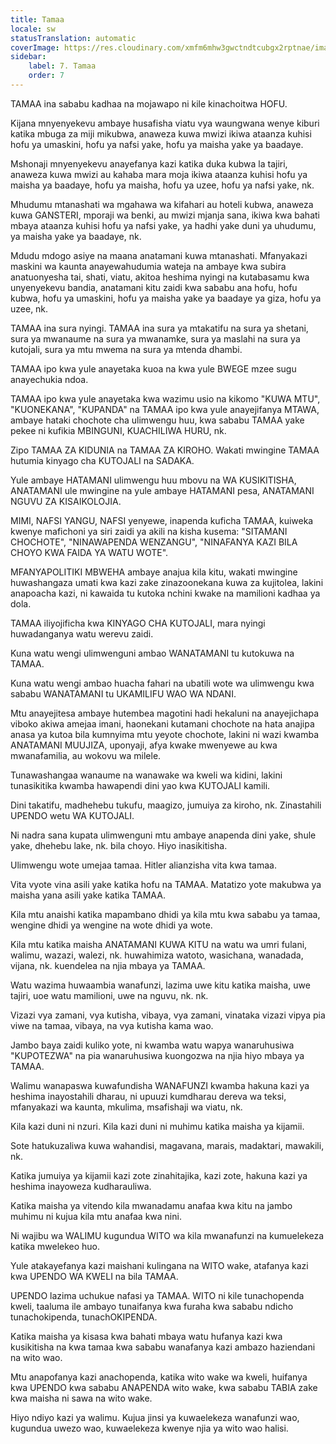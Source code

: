 ```yaml
---
title: Tamaa
locale: sw
statusTranslation: automatic
coverImage: https://res.cloudinary.com/xmfm6mhw3gwctndtcubgx2rptnae/image/upload/v1740337243/small_cover_educacion_fundamental_a051170f1c.webp
sidebar:
    label: 7. Tamaa
    order: 7
---
```

TAMAA ina sababu kadhaa na mojawapo ni kile kinachoitwa HOFU.

Kijana mnyenyekevu ambaye husafisha viatu vya waungwana wenye kiburi katika mbuga za miji mikubwa, anaweza kuwa mwizi ikiwa ataanza kuhisi hofu ya umaskini, hofu ya nafsi yake, hofu ya maisha yake ya baadaye.

Mshonaji mnyenyekevu anayefanya kazi katika duka kubwa la tajiri, anaweza kuwa mwizi au kahaba mara moja ikiwa ataanza kuhisi hofu ya maisha ya baadaye, hofu ya maisha, hofu ya uzee, hofu ya nafsi yake, nk.

Mhudumu mtanashati wa mgahawa wa kifahari au hoteli kubwa, anaweza kuwa GANSTERI, mporaji wa benki, au mwizi mjanja sana, ikiwa kwa bahati mbaya ataanza kuhisi hofu ya nafsi yake, ya hadhi yake duni ya uhudumu, ya maisha yake ya baadaye, nk.

Mdudu mdogo asiye na maana anatamani kuwa mtanashati. Mfanyakazi maskini wa kaunta anayewahudumia wateja na ambaye kwa subira anatuonyesha tai, shati, viatu, akitoa heshima nyingi na kutabasamu kwa unyenyekevu bandia, anatamani kitu zaidi kwa sababu ana hofu, hofu kubwa, hofu ya umaskini, hofu ya maisha yake ya baadaye ya giza, hofu ya uzee, nk.

TAMAA ina sura nyingi. TAMAA ina sura ya mtakatifu na sura ya shetani, sura ya mwanaume na sura ya mwanamke, sura ya maslahi na sura ya kutojali, sura ya mtu mwema na sura ya mtenda dhambi.

TAMAA ipo kwa yule anayetaka kuoa na kwa yule BWEGE mzee sugu anayechukia ndoa.

TAMAA ipo kwa yule anayetaka kwa wazimu usio na kikomo "KUWA MTU", "KUONEKANA", "KUPANDA" na TAMAA ipo kwa yule anayejifanya MTAWA, ambaye hataki chochote cha ulimwengu huu, kwa sababu TAMAA yake pekee ni kufikia MBINGUNI, KUACHILIWA HURU, nk.

Zipo TAMAA ZA KIDUNIA na TAMAA ZA KIROHO. Wakati mwingine TAMAA hutumia kinyago cha KUTOJALI na SADAKA.

Yule ambaye HATAMANI ulimwengu huu mbovu na WA KUSIKITISHA, ANATAMANI ule mwingine na yule ambaye HATAMANI pesa, ANATAMANI NGUVU ZA KISAIKOLOJIA.

MIMI, NAFSI YANGU, NAFSI yenyewe, inapenda kuficha TAMAA, kuiweka kwenye mafichoni ya siri zaidi ya akili na kisha kusema: "SITAMANI CHOCHOTE", "NINAWAPENDA WENZANGU", "NINAFANYA KAZI BILA CHOYO KWA FAIDA YA WATU WOTE".

MFANYAPOLITIKI MBWEHA ambaye anajua kila kitu, wakati mwingine huwashangaza umati kwa kazi zake zinazoonekana kuwa za kujitolea, lakini anapoacha kazi, ni kawaida tu kutoka nchini kwake na mamilioni kadhaa ya dola.

TAMAA iliyojificha kwa KINYAGO CHA KUTOJALI, mara nyingi huwadanganya watu werevu zaidi.

Kuna watu wengi ulimwenguni ambao WANATAMANI tu kutokuwa na TAMAA.

Kuna watu wengi ambao huacha fahari na ubatili wote wa ulimwengu kwa sababu WANATAMANI tu UKAMILIFU WAO WA NDANI.

Mtu anayejitesa ambaye hutembea magotini hadi hekaluni na anayejichapa viboko akiwa amejaa imani, haonekani kutamani chochote na hata anajipa anasa ya kutoa bila kumnyima mtu yeyote chochote, lakini ni wazi kwamba ANATAMANI MUUJIZA, uponyaji, afya kwake mwenyewe au kwa mwanafamilia, au wokovu wa milele.

Tunawashangaa wanaume na wanawake wa kweli wa kidini, lakini tunasikitika kwamba hawapendi dini yao kwa KUTOJALI kamili.

Dini takatifu, madhehebu tukufu, maagizo, jumuiya za kiroho, nk. Zinastahili UPENDO wetu WA KUTOJALI.

Ni nadra sana kupata ulimwenguni mtu ambaye anapenda dini yake, shule yake, dhehebu lake, nk. bila choyo. Hiyo inasikitisha.

Ulimwengu wote umejaa tamaa. Hitler alianzisha vita kwa tamaa.

Vita vyote vina asili yake katika hofu na TAMAA. Matatizo yote makubwa ya maisha yana asili yake katika TAMAA.

Kila mtu anaishi katika mapambano dhidi ya kila mtu kwa sababu ya tamaa, wengine dhidi ya wengine na wote dhidi ya wote.

Kila mtu katika maisha ANATAMANI KUWA KITU na watu wa umri fulani, walimu, wazazi, walezi, nk. huwahimiza watoto, wasichana, wanadada, vijana, nk. kuendelea na njia mbaya ya TAMAA.

Watu wazima huwaambia wanafunzi, lazima uwe kitu katika maisha, uwe tajiri, uoe watu mamilioni, uwe na nguvu, nk. nk.

Vizazi vya zamani, vya kutisha, vibaya, vya zamani, vinataka vizazi vipya pia viwe na tamaa, vibaya, na vya kutisha kama wao.

Jambo baya zaidi kuliko yote, ni kwamba watu wapya wanaruhusiwa "KUPOTEZWA" na pia wanaruhusiwa kuongozwa na njia hiyo mbaya ya TAMAA.

Walimu wanapaswa kuwafundisha WANAFUNZI kwamba hakuna kazi ya heshima inayostahili dharau, ni upuuzi kumdharau dereva wa teksi, mfanyakazi wa kaunta, mkulima, msafishaji wa viatu, nk.

Kila kazi duni ni nzuri. Kila kazi duni ni muhimu katika maisha ya kijamii.

Sote hatukuzaliwa kuwa wahandisi, magavana, marais, madaktari, mawakili, nk.

Katika jumuiya ya kijamii kazi zote zinahitajika, kazi zote, hakuna kazi ya heshima inayoweza kudharauliwa.

Katika maisha ya vitendo kila mwanadamu anafaa kwa kitu na jambo muhimu ni kujua kila mtu anafaa kwa nini.

Ni wajibu wa WALIMU kugundua WITO wa kila mwanafunzi na kumuelekeza katika mwelekeo huo.

Yule atakayefanya kazi maishani kulingana na WITO wake, atafanya kazi kwa UPENDO WA KWELI na bila TAMAA.

UPENDO lazima uchukue nafasi ya TAMAA. WITO ni kile tunachopenda kweli, taaluma ile ambayo tunaifanya kwa furaha kwa sababu ndicho tunachokipenda, tunachOKIPENDA.

Katika maisha ya kisasa kwa bahati mbaya watu hufanya kazi kwa kusikitisha na kwa tamaa kwa sababu wanafanya kazi ambazo haziendani na wito wao.

Mtu anapofanya kazi anachopenda, katika wito wake wa kweli, huifanya kwa UPENDO kwa sababu ANAPENDA wito wake, kwa sababu TABIA zake kwa maisha ni sawa na wito wake.

Hiyo ndiyo kazi ya walimu. Kujua jinsi ya kuwaelekeza wanafunzi wao, kugundua uwezo wao, kuwaelekeza kwenye njia ya wito wao halisi.

